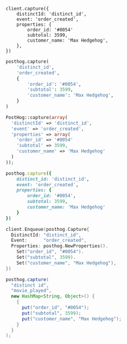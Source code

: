 <MultiLanguage selector="tabs">

```node
client.capture({
    distinctId: 'distinct_id',
    event: 'order_created',
    properties: {
        order_id: '#0054'
        subtotal: 3599,
        customer_name: 'Max Hedgehog',
    },
})
```

```python
posthog.capture(
    'distinct_id',
    'order_created',
    {
        'order_id': '#0054',
        'subtotal': 3599,
        'customer_name': 'Max Hedgehog',
    }
)
```

```php
PostHog::capture(array(
  'distinctId' => 'distinct_id',
  'event' => 'order_created',
  'properties' => array(
    'order_id' => '#0054'
    'subtotal' => 3599,
    'customer_name' => 'Max Hedgehog'
  )
));
```

```ruby
posthog.capture({
    distinct_id: 'distinct_id',
    event: 'order_created',
    properties: {
        order_id: '#0054',
        subtotal: 3599,
        customer_name: 'Max Hedgehog'
    }
})
```

```go
client.Enqueue(posthog.Capture{
  DistinctId: "distinct_id",
  Event:      "order_created",
  Properties: posthog.NewProperties().
    Set("order_id", "#0054").
    Set("subtotal", 3599).
    Set("customer_name", "Max Hedgehog"),
})
```

```java
posthog.capture(
  "distinct id",
  "movie_played",
  new HashMap<String, Object>() {
    {
      put("order_id", "#0054");
      put("subtotal", 3599);
      put("customer_name", "Max Hedgehog");
    }
  }
);
```

</MultiLanguage>
